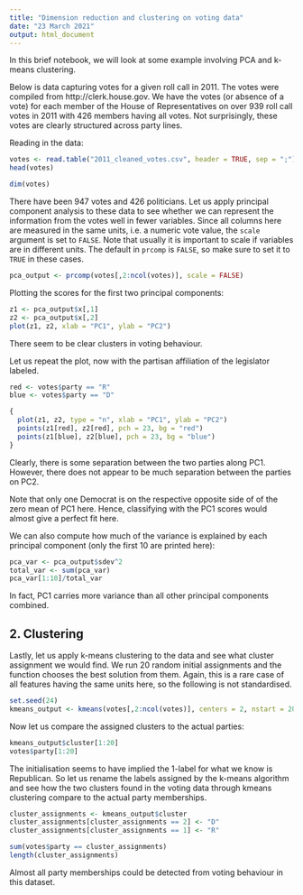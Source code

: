 ```yaml
---
title: "Dimension reduction and clustering on voting data"
date: "23 March 2021"
output: html_document
---
```


In this brief notebook, we will look at some example involving PCA and k-means clustering.

Below is data capturing votes for a given roll call in 2011. The votes were compiled from http://clerk.house.gov. We have the votes (or absence of a vote) for each member of the House of Representatives on over 939 roll call votes in 2011 with 426 members having all votes. Not surprisingly, these votes are clearly structured across party lines.

Reading in the data:

```r
votes <- read.table("2011_cleaned_votes.csv", header = TRUE, sep = ";")
head(votes)
```

```r
dim(votes)
```

There have been 947 votes and 426 politicians. Let us apply principal component analysis to these data to see whether we can represent the information from the votes well in fewer variables. Since all columns here are measured in the same units, i.e. a numeric vote value, the `scale` argument is set to `FALSE`. Note that usually it is important to scale if variables are in different units. The default in `prcomp` is `FALSE`, so make sure to set it to `TRUE` in these cases.

```r
pca_output <- prcomp(votes[,2:ncol(votes)], scale = FALSE)
```

Plotting the scores for the first two principal components:

```r
z1 <- pca_output$x[,1]
z2 <- pca_output$x[,2]
plot(z1, z2, xlab = "PC1", ylab = "PC2")
```

There seem to be clear clusters in voting behaviour.

Let us repeat the plot, now with the partisan affiliation of the legislator labeled.

```r
red <- votes$party == "R"
blue <- votes$party == "D"

{
  plot(z1, z2, type = "n", xlab = "PC1", ylab = "PC2")
  points(z1[red], z2[red], pch = 23, bg = "red")
  points(z1[blue], z2[blue], pch = 23, bg = "blue")
}
```

Clearly, there is some separation between the two parties along PC1. However, there does not appear to be much separation between the parties on PC2.

Note that only one Democrat is on the respective opposite side of of the zero mean of PC1 here. Hence, classifying with the PC1 scores would almost give a perfect fit here.

We can also compute how much of the variance is explained by each principal component (only the first 10 are printed here):

```r
pca_var <- pca_output$sdev^2
total_var <- sum(pca_var)
pca_var[1:10]/total_var
```

In fact, PC1 carries more variance than all other principal components combined.

## 2. Clustering

Lastly, let us apply k-means clustering to the data and see what cluster assignment we would find. We run 20 random initial assignments and the function chooses the best solution from them. Again, this is a rare case of all features having the same units here, so the following is not standardised.

```r
set.seed(24)
kmeans_output <- kmeans(votes[,2:ncol(votes)], centers = 2, nstart = 20)
```

Now let us compare the assigned clusters to the actual parties:

```r
kmeans_output$cluster[1:20]
votes$party[1:20]
```

The initialisation seems to have implied the 1-label for what we know is Republican. So let us rename the labels assigned by the k-means algorithm and see how the two clusters found in the voting data through kmeans clustering compare to the actual party memberships.

```r
cluster_assignments <- kmeans_output$cluster
cluster_assignments[cluster_assignments == 2] <- "D"
cluster_assignments[cluster_assignments == 1] <- "R"
```


```r
sum(votes$party == cluster_assignments)
length(cluster_assignments)
```

Almost all party memberships could be detected from voting behaviour in this dataset.